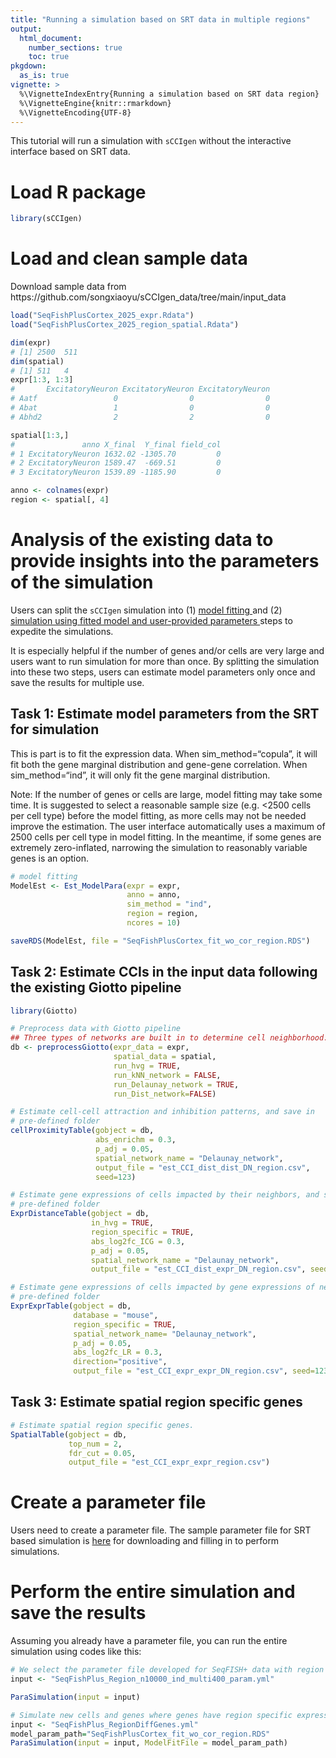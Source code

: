 ```yaml
---
title: "Running a simulation based on SRT data in multiple regions"
output: 
  html_document:
    number_sections: true
    toc: true
pkgdown:
  as_is: true
vignette: >
  %\VignetteIndexEntry{Running a simulation based on SRT data region}
  %\VignetteEngine{knitr::rmarkdown}
  %\VignetteEncoding{UTF-8}
---
```


This tutorial will run a simulation with `sCCIgen` without the interactive interface based on SRT data. 

# Load R package 

```r
library(sCCIgen)
```

# Load and clean sample data 

Download sample data from https://github.com/songxiaoyu/sCCIgen_data/tree/main/input_data

```r
load("SeqFishPlusCortex_2025_expr.Rdata")
load("SeqFishPlusCortex_2025_region_spatial.Rdata")

dim(expr)
# [1] 2500  511
dim(spatial)
# [1] 511   4
expr[1:3, 1:3]
#       ExcitatoryNeuron ExcitatoryNeuron ExcitatoryNeuron
# Aatf                 0                0                0
# Abat                 1                0                0
# Abhd2                2                2                0

spatial[1:3,]
#               anno X_final  Y_final field_col
# 1 ExcitatoryNeuron 1632.02 -1305.70         0
# 2 ExcitatoryNeuron 1589.47  -669.51         0
# 3 ExcitatoryNeuron 1539.89 -1185.90         0

anno <- colnames(expr)
region <- spatial[, 4]
```

# Analysis of the existing data to provide insights into the parameters of the simulation

Users can split the `sCCIgen` simulation into (1) <u> model fitting </u> and (2) <u> simulation using fitted model and user-provided parameters </u> steps to expedite the simulations. 

It is especially helpful if the number of genes and/or cells are very large and users want to run simulation for more than once.  By splitting the simulation into these two steps, users can estimate model parameters only once and save the results for multiple use. 

## Task 1: Estimate model parameters from the SRT for simulation

This is part is to fit the expression data. When sim_method="copula", it will fit both the gene marginal distribution and gene-gene correlation. When sim_method="ind", it will only fit the gene marginal distribution. 

Note: If the number of genes or cells are large, model fitting may take some time. It is suggested to select a reasonable sample size (e.g. <2500 cells per cell type) before the model fitting, as more cells may not be needed improve the estimation. The user interface automatically uses a maximum of 2500 cells per cell type in model fitting. In the meantime, if some genes are extremely zero-inflated, narrowing the simulation to reasonably variable genes is an option. 

```r
# model fitting
ModelEst <- Est_ModelPara(expr = expr, 
                          anno = anno, 
                          sim_method = "ind", 
                          region = region, 
                          ncores = 10)

saveRDS(ModelEst, file = "SeqFishPlusCortex_fit_wo_cor_region.RDS")
```

## Task 2: Estimate CCIs in the input data following the existing Giotto pipeline

```r
library(Giotto)

# Preprocess data with Giotto pipeline
## Three types of networks are built in to determine cell neighborhood: Delaunay, kNN, and distance-based. Here we use Delaunay network as an example. 
db <- preprocessGiotto(expr_data = expr, 
                       spatial_data = spatial, 
                       run_hvg = TRUE,
                       run_kNN_network = FALSE,
                       run_Delaunay_network = TRUE,
                       run_Dist_network=FALSE)

# Estimate cell-cell attraction and inhibition patterns, and save in 
# pre-defined folder
cellProximityTable(gobject = db, 
                   abs_enrichm = 0.3, 
                   p_adj = 0.05,
                   spatial_network_name = "Delaunay_network",
                   output_file = "est_CCI_dist_dist_DN_region.csv", 
                   seed=123)

# Estimate gene expressions of cells impacted by their neighbors, and save in
# pre-defined folder
ExprDistanceTable(gobject = db, 
                  in_hvg = TRUE, 
                  region_specific = TRUE, 
                  abs_log2fc_ICG = 0.3, 
                  p_adj = 0.05,
                  spatial_network_name = "Delaunay_network",
                  output_file = "est_CCI_dist_expr_DN_region.csv", seed=123)

# Estimate gene expressions of cells impacted by gene expressions of neighboring # cells, narrow to known pairs, such as ligand and receptor pairs, and save in
# pre-defined folder
ExprExprTable(gobject = db, 
              database = "mouse", 
              region_specific = TRUE, 
              spatial_network_name= "Delaunay_network",
              p_adj = 0.05, 
              abs_log2fc_LR = 0.3,
              direction="positive",
              output_file = "est_CCI_expr_expr_DN_region.csv", seed=123)
```


## Task 3: Estimate spatial region specific genes

```r
# Estimate spatial region specific genes.
SpatialTable(gobject = db, 
             top_num = 2, 
             fdr_cut = 0.05, 
             output_file = "est_CCI_expr_expr_region.csv")
```

# Create a parameter file

Users need to create a parameter file. The sample parameter file for SRT based simulation is [here](https://github.com/songxiaoyu/sCCIgen_data/tree/main/sample_parameter_file/) for downloading and filling in to perform simulations. 
 
# Perform the entire simulation and save the results

Assuming you already have a parameter file, you can run the entire simulation using codes like this:

```r
# We select the parameter file developed for SeqFISH+ data with region information. This file simulates 10000 cells, with no gene-gene correlation (ind), and have an output of 400 spots.
input <- "SeqFishPlus_Region_n10000_ind_multi400_param.yml"

ParaSimulation(input = input)

# Simulate new cells and genes where genes have region specific expressions
input <- "SeqFishPlus_RegionDiffGenes.yml"
model_param_path="SeqFishPlusCortex_fit_wo_cor_region.RDS"
ParaSimulation(input = input, ModelFitFile = model_param_path)
```



